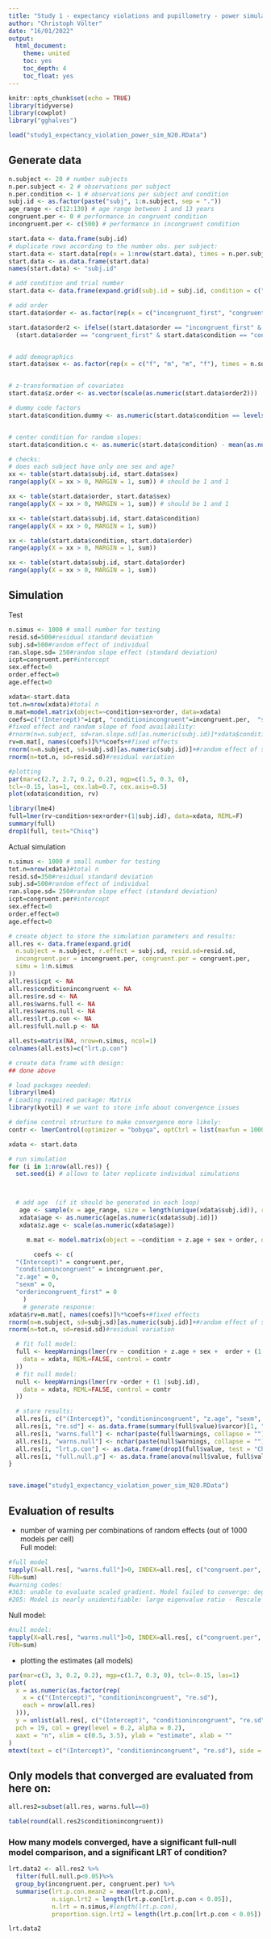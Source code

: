 ```yaml
---
title: "Study 1 - expectancy violations and pupillometry - power simulation"
author: "Christoph Völter"
date: "16/01/2022"
output: 
  html_document:
    theme: united
    toc: yes
    toc_depth: 4
    toc_float: yes
---
```


```r
knitr::opts_chunk$set(echo = TRUE)
library(tidyverse)
library(cowplot)
library("gghalves")

load("study1_expectancy_violation_power_sim_N20.RData")
```

## Generate data

```r

n.subject <- 20 # number subjects
n.per.subject <- 2 # observations per subject
n.per.condition <- 1 # observations per subject and condition
subj.id <- as.factor(paste("subj", 1:n.subject, sep = "."))
age_range <- c(12:130) # age range between 1 and 13 years
congruent.per <- 0 # performance in congruent condition
incongruent.per <- c(500) # performance in incongruent condition

start.data <- data.frame(subj.id)
# duplicate rows according to the number obs. per subject:
start.data <- start.data[rep(x = 1:nrow(start.data), times = n.per.subject), ]
start.data <- as.data.frame(start.data)
names(start.data) <- "subj.id"

# add condition and trial number
start.data <- data.frame(expand.grid(subj.id = subj.id, condition = c("congruent", "incongruent"), trial = c(1:n.per.condition)))

# add order
start.data$order <- as.factor(rep(x = c("incongruent_first", "congruent_first"), times = n.subject / 2))[as.numeric(start.data$subj.id)]

start.data$order2 <- ifelse((start.data$order == "incongruent_first" & start.data$condition == "incongruent") |
  (start.data$order == "congruent_first" & start.data$condition == "congruent"), 1, 2)


# add demographics 
start.data$sex <- as.factor(rep(x = c("f", "m", "m", "f"), times = n.subject/4))[as.numeric(start.data$subj.id)]


# z-transformation of covariates
start.data$z.order <- as.vector(scale(as.numeric(start.data$order2)))

# dummy code factors
start.data$condition.dummy <- as.numeric(start.data$condition == levels(start.data$condition)[2])


# center condition for random slopes:
start.data$condition.c <- as.numeric(start.data$condition) - mean(as.numeric(start.data$condition))

# checks:
# does each subject have only one sex and age?
xx <- table(start.data$subj.id, start.data$sex)
range(apply(X = xx > 0, MARGIN = 1, sum)) # should be 1 and 1

xx <- table(start.data$order, start.data$sex)
range(apply(X = xx > 0, MARGIN = 1, sum)) # should be 1 and 1

xx <- table(start.data$subj.id, start.data$condition)
range(apply(X = xx > 0, MARGIN = 1, sum))

xx <- table(start.data$condition, start.data$order)
range(apply(X = xx > 0, MARGIN = 1, sum))

xx <- table(start.data$subj.id, start.data$order)
range(apply(X = xx > 0, MARGIN = 1, sum))
```


## Simulation

Test
```r
n.simus <- 1000 # small number for testing
resid.sd=500#residual standard deviation
subj.sd=500#random effect of individual
ran.slope.sd= 250#random slope effect (standard deviation)
icpt=congruent.per#intercept
sex.effect=0
order.effect=0
age.effect=0

xdata<-start.data
tot.n=nrow(xdata)#total n
m.mat=model.matrix(object=~condition+sex+order, data=xdata)
coefs=c("(Intercept)"=icpt, "conditionincongruent"=incongruent.per,  "sexm"=sex.effect, "orderincongruent_first"=order.effect)
#fixed effect and random slope of food availability:
#rnorm(n=n.subject, sd=ran.slope.sd)[as.numeric(subj.id)]*xdata$condition.c+ # random slope not identifiable
rv=m.mat[, names(coefs)]%*%coefs+#fixed effects
rnorm(n=n.subject, sd=subj.sd)[as.numeric(subj.id)]+#random effect of subj.
rnorm(n=tot.n, sd=resid.sd)#residual variation

#plotting
par(mar=c(2.7, 2.7, 0.2, 0.2), mgp=c(1.5, 0.3, 0),
tcl=-0.15, las=1, cex.lab=0.7, cex.axis=0.5)
plot(xdata$condition, rv)

library(lme4)
full=lmer(rv~condition+sex+order+(1|subj.id), data=xdata, REML=F)
summary(full)
drop1(full, test="Chisq")
```

Actual simulation
```r
n.simus <- 1000 # small number for testing
tot.n=nrow(xdata)#total n
resid.sd=350#residual standard deviation
subj.sd=500#random effect of individual
ran.slope.sd= 250#random slope effect (standard deviation)
icpt=congruent.per#intercept
sex.effect=0
order.effect=0
age.effect=0

# create object to store the simulation parameters and results:
all.res <- data.frame(expand.grid(
  n.subject = n.subject, r.effect = subj.sd, resid.sd=resid.sd, 
  incongruent.per = incongruent.per, congruent.per = congruent.per,
  simu = 1:n.simus
))
all.res$icpt <- NA
all.res$conditionincongruent <- NA
all.res$re.sd <- NA
all.res$warns.full <- NA
all.res$warns.null <- NA
all.res$lrt.p.con <- NA
all.res$full.null.p <- NA

all.ests=matrix(NA, nrow=n.simus, ncol=1)
colnames(all.ests)=c("lrt.p.con")

# create data frame with design:
## done above

# load packages needed:
library(lme4)
# Loading required package: Matrix
library(kyotil) # we want to store info about convergence issues

# define control structure to make convergence more likely:
contr <- lmerControl(optimizer = "bobyqa", optCtrl = list(maxfun = 10000))

xdata <- start.data

# run simulation
for (i in 1:nrow(all.res)) {
  set.seed(i) # allows to later replicate individual simulations



  # add age  (if it should be generated in each loop)
   age <- sample(x = age_range, size = length(unique(xdata$subj.id)), replace = T)
   xdata$age <- as.numeric(age[as.numeric(xdata$subj.id)])
   xdata$z.age <- scale(as.numeric(xdata$age))

     m.mat <- model.matrix(object = ~condition + z.age + sex + order, data = xdata) # create model martix

       coefs <- c(
  "(Intercept)" = congruent.per,
  "conditionincongruent" = incongruent.per,
  "z.age" = 0,
  "sexm" = 0,
  "orderincongruent_first" = 0
    )
    # generate response:
xdata$rv=m.mat[, names(coefs)]%*%coefs+#fixed effects
rnorm(n=n.subject, sd=subj.sd)[as.numeric(subj.id)]+#random effect of subj.
rnorm(n=tot.n, sd=resid.sd)#residual variation

  # fit full model:
  full <- keepWarnings(lmer(rv ~ condition + z.age + sex +  order + (1 |subj.id),
    data = xdata, REML=FALSE, control = contr
  ))
  # fit null model:
  null <- keepWarnings(lmer(rv ~order + (1 |subj.id),
    data = xdata, REML=FALSE, control = contr
  ))

  # store results:
  all.res[i, c("(Intercept)", "conditionincongruent", "z.age", "sexm",  "orderincongruent_first")] <- fixef(full$value)
  all.res[i, "re.sd"] <- as.data.frame(summary(full$value)$varcor)[1, "sdcor"]
  all.res[i, "warns.full"] <- nchar(paste(full$warnings, collapse = ""))
  all.res[i, "warns.null"] <- nchar(paste(null$warnings, collapse = ""))
  all.res[i, "lrt.p.con"] <- as.data.frame(drop1(full$value, test = "Chisq"))["condition", "Pr(Chi)"]
  all.res[i, "full.null.p"] <- as.data.frame(anova(null$value, full$value, test = "Chisq"))[2, "Pr(>Chisq)"]
}


save.image("study1_expectancy_violation_power_sim_N20.RData")
```

## Evaluation of results 

* number of warning per combinations of random effects (out of 1000 models per cell)  
Full model:  
```r
#full model
tapply(X=all.res[, "warns.full"]>0, INDEX=all.res[, c("congruent.per", "incongruent.per")],
FUN=sum)
#warning codes: 
#363: unable to evaluate scaled gradient. Model failed to converge: degenerate  Hessian with 1 negative eigenvalues
#205: Model is nearly unidentifiable: large eigenvalue ratio - Rescale variables?
```

Null model:  
```r
#null model: 
tapply(X=all.res[, "warns.null"]>0, INDEX=all.res[, c("congruent.per", "incongruent.per")],
FUN=sum)
```

* plotting the estimates (all models)

```r
par(mar=c(3, 3, 0.2, 0.2), mgp=c(1.7, 0.3, 0), tcl=-0.15, las=1)
plot(
  x = as.numeric(as.factor(rep(
    x = c("(Intercept)", "conditionincongruent", "re.sd"),
    each = nrow(all.res)
  ))),
  y = unlist(all.res[, c("(Intercept)", "conditionincongruent", "re.sd")]),
  pch = 19, col = grey(level = 0.2, alpha = 0.2),
  xaxt = "n", xlim = c(0.5, 3.5), ylab = "estimate", xlab = ""
)
mtext(text = c("(Intercept)", "conditionincongruent", "re.sd"), side = 1, at = 1:3, line = 0.2)
```

## Only models that converged are evaluated from here on:  

```r
all.res2=subset(all.res, warns.full==0)

table(round(all.res2$conditionincongruent))

```


### How many models converged, have a significant full-null model comparison, and a significant LRT of condition?  
```r

lrt.data2 <- all.res2 %>%
  filter(full.null.p<0.05)%>%
  group_by(incongruent.per, congruent.per) %>%
  summarise(lrt.p.con.mean2 = mean(lrt.p.con), 
            n.sign.lrt2 = length(lrt.p.con[lrt.p.con < 0.05]), 
            n.lrt = n.simus,#length(lrt.p.con), 
            proportion.sign.lrt2 = length(lrt.p.con[lrt.p.con < 0.05]) / n.simus)

lrt.data2
```


